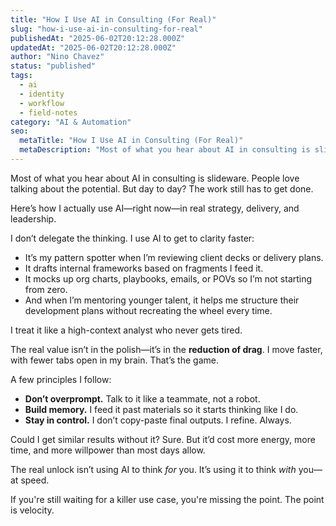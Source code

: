 ```yaml
---
title: "How I Use AI in Consulting (For Real)"
slug: "how-i-use-ai-in-consulting-for-real"
publishedAt: "2025-06-02T20:12:28.000Z"
updatedAt: "2025-06-02T20:12:28.000Z"
author: "Nino Chavez"
status: "published"
tags:
  - ai
  - identity
  - workflow
  - field-notes
category: "AI & Automation"
seo:
  metaTitle: "How I Use AI in Consulting (For Real)"
  metaDescription: "Most of what you hear about AI in consulting is slideware. People love talking about the potential. But day to day? The work still has to get done.\n\nHere’s how "
---
```


Most of what you hear about AI in consulting is slideware. People love talking about the potential. But day to day? The work still has to get done.

Here’s how I actually use AI—right now—in real strategy, delivery, and leadership.

I don’t delegate the thinking. I use AI to get to clarity faster:

- It’s my pattern spotter when I’m reviewing client decks or delivery plans.
- It drafts internal frameworks based on fragments I feed it.
- It mocks up org charts, playbooks, emails, or POVs so I’m not starting from zero.
- And when I’m mentoring younger talent, it helps me structure their development plans without recreating the wheel every time.

I treat it like a high-context analyst who never gets tired.

The real value isn’t in the polish—it’s in the **reduction of drag**. I move faster, with fewer tabs open in my brain. That’s the game.

A few principles I follow:

- **Don’t overprompt.** Talk to it like a teammate, not a robot.
- **Build memory.** I feed it past materials so it starts thinking like I do.
- **Stay in control.** I don’t copy-paste final outputs. I refine. Always.

Could I get similar results without it? Sure. But it’d cost more energy, more time, and more willpower than most days allow.

The real unlock isn’t using AI to think *for* you. It’s using it to think *with* you—at speed.

If you're still waiting for a killer use case, you're missing the point.
The point is velocity.
